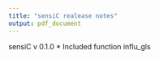 ```yaml
---
title: "sensiC realease notes"
output: pdf_document
---
```


sensiC v 0.1.0
* Included function influ_gls
